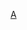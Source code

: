 {{Userbox
  |border-c = #FF0098
  |border-s = 1
  |id-c     = #FFFFFF
  |id-s     = 10
  |id-fc    = #FF0098
  |info-c   = #FF0098
  |info-s   = 10
  |info-fc  = #FFC6E8
  |id       = <span style="color:#FF0098;">{{{5}}}</span>
  |info     = 這個用戶{{{1}}}<br>[[{{{2}}}|<span style="color:#FFFFFF;">{{{2}}}</span>]] [[{{{3}}}#{{{3}}}|<span style="color:#FFFFFF;">{{{3}}}</span>]]所屬的<br>[[{{{4}}}|<span style="color:#FFFFFF;">'''{{{4}}}'''</span>]]。
}}<noinclude>
[[Category:喜歡AKB48的維基人|{{PAGENAME}}]]
[[Category:藝人用戶框模板|A]]
</noinclude>
